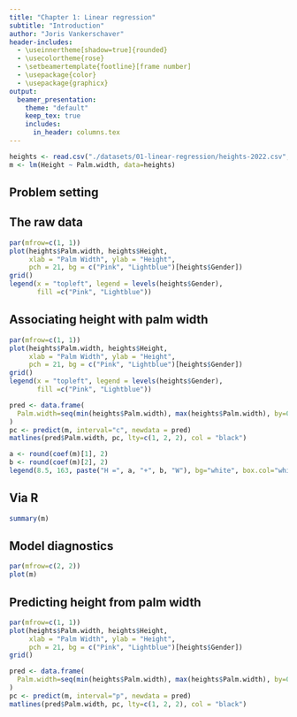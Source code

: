```yaml
---
title: "Chapter 1: Linear regression"
subtitle: "Introduction"
author: "Joris Vankerschaver"
header-includes:
  - \useinnertheme[shadow=true]{rounded}
  - \usecolortheme{rose}
  - \setbeamertemplate{footline}[frame number]
  - \usepackage{color}
  - \usepackage{graphicx}
output: 
  beamer_presentation:
    theme: "default"
    keep_tex: true
    includes:
      in_header: columns.tex
---
```



```r
heights <- read.csv("./datasets/01-linear-regression/heights-2022.csv", stringsAsFactors = T)
m <- lm(Height ~ Palm.width, data=heights)
```

## Problem setting

\begin{itemize}
\item 26 observations from class of 2021-22 (19 female and 7 male) + 1 professor.
\item Measurement of right \alert{palm width} and \alert{height} (both in cm).
\item Random sample? From which population?
\item Sources of bias, error?
\end{itemize}

\begin{block}{Research questions}
\begin{enumerate}
\item Is there an association between height and palm width?
\item Can we predict a person's height from their palm width?
\item If yes, how confident are we in these results?
\end{enumerate}
\end{block}

## The raw data

\centering
\vspace*{-1cm}
```r
par(mfrow=c(1, 1))
plot(heights$Palm.width, heights$Height, 
     xlab = "Palm Width", ylab = "Height",
     pch = 21, bg = c("Pink", "Lightblue")[heights$Gender])
grid()
legend(x = "topleft", legend = levels(heights$Gender), 
       fill =c("Pink", "Lightblue"))

```

## Associating height with palm width

\centering
\vspace*{-1cm}
```r
par(mfrow=c(1, 1))
plot(heights$Palm.width, heights$Height, 
     xlab = "Palm Width", ylab = "Height",
     pch = 21, bg = c("Pink", "Lightblue")[heights$Gender])
grid()
legend(x = "topleft", legend = levels(heights$Gender), 
       fill =c("Pink", "Lightblue"))

pred <- data.frame(
  Palm.width=seq(min(heights$Palm.width), max(heights$Palm.width), by=0.1)
)
pc <- predict(m, interval="c", newdata = pred)
matlines(pred$Palm.width, pc, lty=c(1, 2, 2), col = "black")

a <- round(coef(m)[1], 2)
b <- round(coef(m)[2], 2)
legend(8.5, 163, paste("H =", a, "+", b, "W"), bg="white", box.col="white", adj=0.2)
```

## Via R

\footnotesize
```r
summary(m)
```
\normalsize

## Model diagnostics

```r
par(mfrow=c(2, 2))
plot(m)
```

## Predicting height from palm width

\centering
```r
par(mfrow=c(1, 1))
plot(heights$Palm.width, heights$Height, 
     xlab = "Palm Width", ylab = "Height",
     pch = 21, bg = c("Pink", "Lightblue")[heights$Gender])
grid()

pred <- data.frame(
  Palm.width=seq(min(heights$Palm.width), max(heights$Palm.width), by=0.1)
)
pc <- predict(m, interval="p", newdata = pred)
matlines(pred$Palm.width, pc, lty=c(1, 2, 2), col = "black")
```